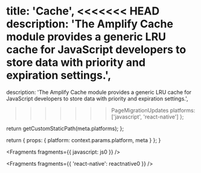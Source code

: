 
  title: 'Cache',
<<<<<<< HEAD
  description: 'The Amplify Cache module provides a generic LRU cache for JavaScript developers to store data with priority and expiration settings.',
=======
  description:
    'The Amplify Cache module provides a generic LRU cache for JavaScript developers to store data with priority and expiration settings.',
>>>>>>> PageMigrationUpdates
  platforms: ['javascript', 'react-native']
};

  return getCustomStaticPath(meta.platforms);
};

  return {
    props: {
      platform: context.params.platform,
      meta
    }
  };
}


<Fragments fragments={{ javascript: js0 }} />


<Fragments fragments={{ 'react-native': reactnative0 }} />
